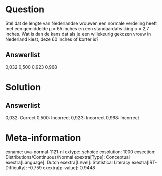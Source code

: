 Question
========

Stel dat de lengte van Nederlandse vrouwen een normale verdeling heeft
met een gemiddelde µ = 65 inches en een standaardafwijking σ = 2,7
inches. Wat is dan de kans dat als je een willekeurig gekozen vrouw in
Nederland kiest, deze 60 inches of korter is?

Answerlist
----------

0,032
0,500
0,923
0,968

Solution
========

Answerlist
----------

0,032: Correct
0,500: Incorrect
0,923: Incorrect
0,968: Incorrect

Meta-information
================
exname: uva-normal-1121-nl
extype: schoice
exsolution: 1000
exsection: Distributions/Continuous/Normal
exextra[Type]: Conceptual
exextra[Language]: Dutch
exextra[Level]: Statistical Literacy
exextra[IRT-Difficulty]: -0.759
exextra[p-value]: 0.9448
